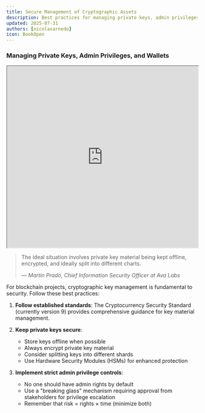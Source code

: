```yaml
---
title: Secure Management of Cryptographic Assets
description: Best practices for managing private keys, admin privileges, and wallets
updated: 2025-07-31
authors: [nicolasarnedo]
icon: BookOpen
---
```


### Managing Private Keys, Admin Privileges, and Wallets

<div style={{ margin: '2rem 0' }}>
  <iframe 
    src="https://drive.google.com/file/d/16B3uf9L4cr6ZJ8vc3kKdVmlaPI7L6A0A/preview" 
    width="100%" 
    height="480" 
    allow="autoplay"
    style={{ border: 'none', borderRadius: '8px' }}
  ></iframe>
</div> 

<blockquote className="quote-card">
  <p>The ideal situation involves private key material being kept offline, encrypted, and ideally split into different charts.</p>
  <cite>— Martin Prado, Chief Information Security Officer at Ava Labs </cite>
</blockquote>

For blockchain projects, cryptographic key management is fundamental to security. Follow these best practices:

1. **Follow established standards**: The Cryptocurrency Security Standard (currently version 9) provides comprehensive guidance for key material management.

2. **Keep private keys secure**:
   - Store keys offline when possible
   - Always encrypt private key material
   - Consider splitting keys into different shards
   - Use Hardware Security Modules (HSMs) for enhanced protection

3. **Implement strict admin privilege controls**:
   - No one should have admin rights by default
   - Use a "breaking glass" mechanism requiring approval from stakeholders for privilege escalation
   - Remember that risk = rights × time (minimize both)
